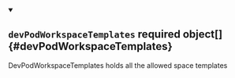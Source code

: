 


<details className="config-field" data-expandable="true" open>
<summary>

## `devPodWorkspaceTemplates` <span className="config-field-required" data-required="false">required</span> <span className="config-field-type">object[]</span> <span className="config-field-default"></span> <span className="config-field-enum"></span> {#devPodWorkspaceTemplates}

DevPodWorkspaceTemplates holds all the allowed space templates

</summary>

<PartialDevPodWorkspaceTemplatesreference />


</details>
